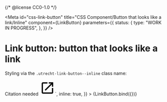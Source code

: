 {/* @license CC0-1.0 */}


<Meta
  id="css-link-button"
  title="CSS Component/Button that looks like a link/Inline"
  component={LinkButton}
  parameters={{
    status: {
      type: "WORK IN PROGRESS",
    },
  }}
/>

# Link button: button that looks like a link

Styling via the `.utrecht-link-button--inline` class name:

<Canvas>
  <Story
    name="Inline"
    decorators={decorators}
    args={{
      innerHTML: `<svg width="48" height="48" viewBox="0 0 48 48" class="utrecht-icon">
        <path d="M22 34h4V22h-4v12zm2-30C12.95 4 4 12.95 4 24s8.95 20 20 20 20-8.95 20-20S35.05 4 24 4zm0 36c-8.82 0-16-7.18-16-16S15.18 8 24 8s16 7.18 16 16-7.18 16-16 16zm-2-22h4v-4h-4v4z"></path>
      </svg>
      Citation needed
      <svg xmlns="http://www.w3.org/2000/svg" width="48" height="48" viewBox="0 0 48 48" class="utrecht-icon">
        <path id="icon-open" d="M38 38H10V10h14V6H10c-2.21 0-4 1.79-4 4v28c0 2.21 1.79 4 4 4h28c2.21 0 4-1.79 4-4V24h-4v14zM28 6v4h7.17L15.51 29.66l2.83 2.83L38 12.83V20h4V6H28z"/>
      </svg>`,
      inline: true,
    }}
  >
    {LinkButton.bind({})}
  </Story>
</Canvas>
